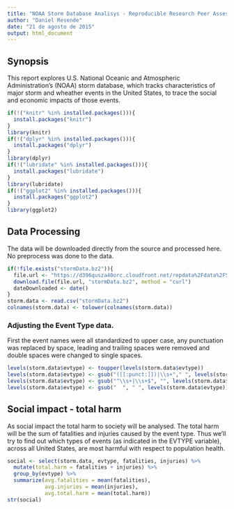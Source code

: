 ```yaml
---
title: "NOAA Storm Database Analisys - Reproducible Research Peer Assessment 2"
author: "Daniel Resende"
date: "21 de agosto de 2015"
output: html_document
---
```


## Synopsis

This report explores U.S. National Oceanic and Atmospheric Administration's (NOAA) storm database, which tracks characteristics of major storm and wheather events in the United States, to trace the social and economic impacts of those events.

```r
if(!("knitr" %in% installed.packages())){
  install.packages("knitr")
}
library(knitr)
if(!("dplyr" %in% installed.packages())){
  install.packages("dplyr")
}
library(dplyr)
if(!("lubridate" %in% installed.packages())){
  install.packages("lubridate")
}
library(lubridate)
if(!("ggplot2" %in% installed.packages())){
  install.packages("ggplot2")
}
library(ggplot2)
```

## Data Processing

The data will be downloaded directly from the source and processed here. No preprocess was done to the data. 

```r
if(!file.exists("stormData.bz2")){
  file.url <- "https://d396qusza40orc.cloudfront.net/repdata%2Fdata%2FStormData.csv.bz2"
  download.file(file.url, "stormData.bz2", method = "curl")
  dateDownloaded <- date()
}
storm.data <- read.csv("stormData.bz2")
colnames(storm.data) <- tolower(colnames(storm.data))
```

### Adjusting the Event Type data.

First the event names were all standardized to upper case, any punctuation was replaced by space, leading and trailing spaces were removed and double spaces were changed to single spaces.

```r
levels(storm.data$evtype) <- toupper(levels(storm.data$evtype))
levels(storm.data$evtype) <- gsub("([[:punct:]])|\\s+"," ", levels(storm.data$evtype))
levels(storm.data$evtype) <- gsub("^\\s+|\\s+$", "", levels(storm.data$evtype))
levels(storm.data$evtype) <- gsub("  ", " ", levels(storm.data$evtype))
```


## Social impact - total harm

As social impact the total harm to society will be analysed. The total harm will be the sum of fatalities and injuries caused by the event type. Thus we'll try to find out which types of events (as indicated in the EVTYPE variable), across all United States, are most harmful with respect to population health.

```r
social <- select(storm.data, evtype, fatalities, injuries) %>%
  mutate(total.harm = fatalities + injuries) %>%
  group_by(evtype) %>%
  summarize(avg.fatalities = mean(fatalities),
            avg.injuries = mean(injuries),
            avg.total.harm = mean(total.harm))
str(social)
```